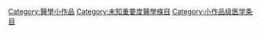 {{Wikipedia category}}
{{emptycat}}
{{catmore|Wikipedia:医学专题}}

[[Category:醫學小作品|Category:醫學小作品]]
[[Category:未知重要度醫學條目|Category:未知重要度醫學條目]]
[[Category:小作品级医学条目|Category:小作品级医学条目]]